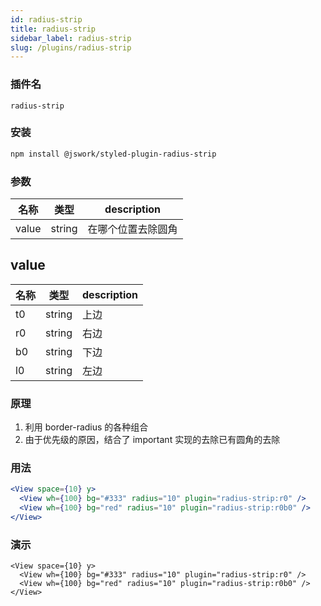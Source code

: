 ```yaml
---
id: radius-strip
title: radius-strip
sidebar_label: radius-strip
slug: /plugins/radius-strip
---
```


### 插件名

```config
radius-strip
```

### 安装

```bash npm2yarn
npm install @jswork/styled-plugin-radius-strip
```

### 参数

| 名称  | 类型   | description        |
| ----- | ------ | ------------------ |
| value | string | 在哪个位置去除圆角 |

## value

| 名称 | 类型   | description |
| ---- | ------ | ----------- |
| t0   | string | 上边        |
| r0   | string | 右边        |
| b0   | string | 下边        |
| l0   | string | 左边        |

### 原理

1. 利用 border-radius 的各种组合
2. 由于优先级的原因，结合了 important 实现的去除已有圆角的去除

### 用法

```jsx
<View space={10} y>
  <View wh={100} bg="#333" radius="10" plugin="radius-strip:r0" />
  <View wh={100} bg="red" radius="10" plugin="radius-strip:r0b0" />
</View>
```

### 演示

```tsx live
<View space={10} y>
  <View wh={100} bg="#333" radius="10" plugin="radius-strip:r0" />
  <View wh={100} bg="red" radius="10" plugin="radius-strip:r0b0" />
</View>
```